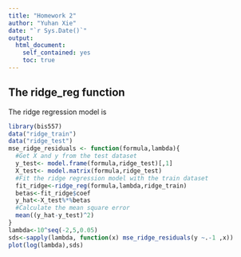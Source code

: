```yaml
---
title: "Homework 2"
author: "Yuhan Xie"
date: "`r Sys.Date()`"
output:
  html_document:
    self_contained: yes
    toc: true
---
```

<!--
%\VignetteEngine{knitr::rmarkdown}
%\VignetteIndexEntry{The Homework 2 vignette}
-->

## The ridge_reg function

The ridge regression model is 

```r
library(bis557)
data("ridge_train")
data("ridge_test")
mse_ridge_residuals <- function(formula,lambda){ 
  #Get X and y from the test dataset
  y_test<- model.frame(formula,ridge_test)[,1]
  X_test<- model.matrix(formula,ridge_test)
  #Fit the ridge regression model with the train dataset
  fit_ridge<-ridge_reg(formula,lambda,ridge_train)
  betas<-fit_ridge$coef
  y_hat<-X_test%*%betas
  #Calculate the mean square error
  mean((y_hat-y_test)^2)
}
lambda<-10^seq(-2,5,0.05)
sds<-sapply(lambda, function(x) mse_ridge_residuals(y ~.-1 ,x))
plot(log(lambda),sds)
```
